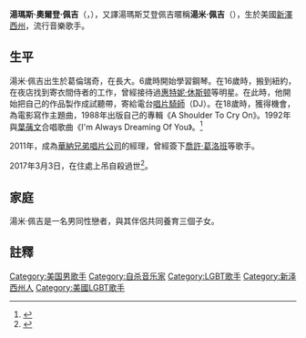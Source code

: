 '''湯瑪斯·奧爾登·佩吉'''（{{lang-en|Thomas Alden Page}}，{{bd|1970年|5月24日|2017年|3月3日|catIdx=Page, Tommy}}），又譯湯瑪斯艾登佩吉暱稱'''湯米·佩吉'''（{{lang|en|Tommy Page}}），生於美國[[新澤西州|新澤西州]]{{link-en|葛倫瑞奇|Glen Ridge, New Jersey}}，流行音樂歌手。
==生平==

湯米·佩吉出生於葛倫瑞奇，在{{link-en|西凱德威爾|West Caldwell, New Jersey}}長大。6歲時開始學習鋼琴。在16歲時，搬到紐約，在夜店找到寄衣間侍者的工作，曾經接待過[[惠特妮·休斯顿|惠特妮·休斯顿]]等明星。在此時，他開始把自己的作品製作成試聽帶，寄給電台[[唱片騎師|唱片騎師]]（DJ）。在18歲時，獲得機會，為電影{{link-en|Shag|Shag (film)}}寫作主題曲，1988年出版自己的專輯《A Shoulder To Cry On》。1992年與[[葉蒨文|葉蒨文]]合唱歌曲《I'm Always Dreaming Of You》。<ref>{{Cite web |url=http://std.stheadline.com/instant/articles/detail/352346-%E5%A8%9B%E6%A8%82-%E9%A9%9A%E8%81%9ETommy+Page%E8%87%AA%E6%AE%BA%E4%BA%A1+%E8%91%89%E8%92%A8%E6%96%87%E6%B7%B1%E6%84%9F%E6%82%B2%E5%82%B7 |title=星島日報：驚聞Tommy Page自殺亡　葉蒨文深感悲傷 |accessdate=2020-09-13 |archive-date=2019-07-09 |archive-url=https://web.archive.org/web/20190709131154/http://std.stheadline.com/instant/articles/detail/352346-%E5%A8%9B%E6%A8%82-%E9%A9%9A%E8%81%9ETommy+Page%E8%87%AA%E6%AE%BA%E4%BA%A1+%E8%91%89%E8%92%A8%E6%96%87%E6%B7%B1%E6%84%9F%E6%82%B2%E5%82%B7 |dead-url=no }}</ref>

2011年，成為[[華納兄弟唱片公司|華納兄弟唱片公司]]的經理，曾經簽下[[喬許·葛洛班|喬許·葛洛班]]等歌手。

2017年3月3日，在住處上吊自殺過世<ref>{{cite news|author1=李子凡|title=【享年46歲】湯米佩吉上吊身亡　葉蒨文哀悼「成為天使」|url=http://www.appledaily.com.tw/realtimenews/article/new/20170305/1069229/|accessdate=2017-03-07|date=2017-03-05|archive-date=2017-03-07|archive-url=https://web.archive.org/web/20170307192439/http://www.appledaily.com.tw/realtimenews/article/new/20170305/1069229|dead-url=no}}</ref>。

==家庭==
湯米·佩吉是一名男同性戀者，與其伴侶共同養育三個子女。

==註釋==
{{reflist}}

{{DEFAULTSORT:Page, Tommy}}
[[Category:美国男歌手|Category:美国男歌手]]
[[Category:自杀音乐家|Category:自杀音乐家]]
[[Category:LGBT歌手|Category:LGBT歌手]]
[[Category:新泽西州人|Category:新泽西州人]]
[[Category:美國LGBT歌手|Category:美國LGBT歌手]]